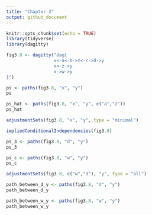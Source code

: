 ```yaml
---
title: "Chapter 3"
output: github_document
---
```


```r
knitr::opts_chunk$set(echo = TRUE)
library(tidyverse)
library(dagitty)
```
```r
fig3.8 <- dagitty("dag{
                  x<-a<-b->z<-c->d->y
                  x<-z->y
                  x->w->y
}")
```
```r
ps <- paths(fig3.8, "x", "y")
ps
```
```r
ps_hat <- paths(fig3.8, "x", "y", c("a","z"))
ps_hat
```
```r
adjustmentSets(fig3.8, "x", "y", type = "minimal")
```


```r
impliedConditionalIndependencies(fig3.8)
```
```r
ps_3 <- paths(fig3.8, "d", "y")
ps_3
```

```r
ps_c <- paths(fig3.8, "w", "y")
ps_c
```
```r
adjustmentSets(fig3.8, c("w","d"), "y", type = "all")
```

```r
path_between_d_y <- paths(fig3.8, "d", "y")
path_between_d_y
```

```r
path_between_w_y <- paths(fig3.8, "w", "y")
path_between_w_y
```
